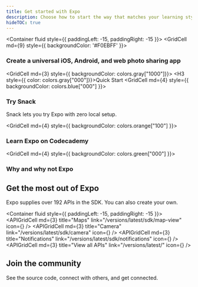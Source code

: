 ```yaml
---
title: Get started with Expo
description: Choose how to start the way that matches your learning style.
hideTOC: true
---
```




<!-- https://github.com/sealninja/react-grid-system/issues/175 -->
<Container fluid style={{ paddingLeft: -15, paddingRight: -15 }}>
  <Row>
    <GridCell md={9} style={{ backgroundColor: '#F0EBFF' }}>
      <H3>Create a universal iOS, Android, and web photo sharing app</H3>
    </GridCell>
    <GridCell md={3} style={{ backgroundColor: colors.gray["1000"]}}>
      <H3 style={{ color: colors.gray["000"]}}>Quick Start</H3>
    </GridCell>
  </Row>
  <Row>
    <GridCell md={4} style={{ backgroundColor: colors.blue["000"] }}>
      <H3>Try Snack</H3>
      <P>Snack lets you try Expo with zero local setup.</P>
    </GridCell>
    <GridCell md={4} style={{ backgroundColor: colors.orange["100"] }}>
      <H3>Learn Expo on Codecademy</H3>
    </GridCell>
    <GridCell md={4} style={{ backgroundColor: colors.green["000"] }}>
      <H3>Why and why not Expo</H3>
    </GridCell>
  </Row>
</Container>

## Get the most out of Expo

Expo supplies over 192 APIs in the SDK. You can also create your own.

<Container fluid style={{ paddingLeft: -15, paddingRight: -15 }}>
  <Row>
    <APIGridCell md={3} title="Maps" link="/versions/latest/sdk/map-view" icon={<SDKIcon size={58} />} />
    <APIGridCell md={3} title="Camera" link="/versions/latest/sdk/camera" icon={<SDKIcon size={58} />} />
    <APIGridCell md={3} title="Notifications" link="/versions/latest/sdk/notifications" icon={<SDKIcon size={58} />} />
    <APIGridCell md={3} title="View all APIs" link="/versions/latest/" icon={<SDKIcon size={58} />} />
  </Row>
</Container>

## Join the community

See the source code, connect with others, and get connected.